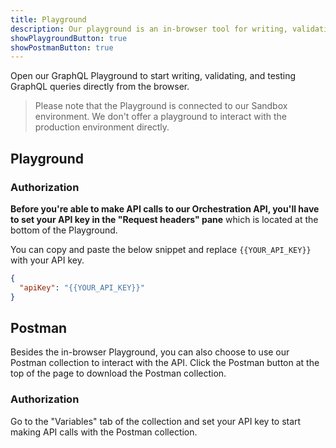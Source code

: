 ```yaml
---
title: Playground
description: Our playground is an in-browser tool for writing, validating, and testing GraphQL queries
showPlaygroundButton: true
showPostmanButton: true
---
```


Open our GraphQL Playground to start writing, validating, and testing GraphQL queries directly from the browser.

> Please note that the Playground is connected to our Sandbox environment. We don't offer a playground to interact with the production environment directly.

## Playground

### Authorization

**Before you're able to make API calls to our Orchestration API, you'll have to set your API key in the "Request headers" pane** which is located at the bottom of the Playground.

You can copy and paste the below snippet and replace `{{YOUR_API_KEY}}` with your API key.

```json
{
  "apiKey": "{{YOUR_API_KEY}}"
}
```

<p></p>

## Postman

Besides the in-browser Playground, you can also choose to use our Postman collection to interact with the API. Click the Postman button at the top of the page to download the Postman collection.

### Authorization

Go to the "Variables" tab of the collection and set your API key to start making API calls with the Postman collection.
